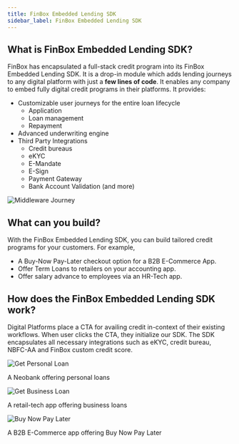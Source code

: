 ```yaml
---
title: FinBox Embedded Lending SDK
sidebar_label: FinBox Embedded Lending SDK
---
```


## What is FinBox Embedded Lending SDK?

FinBox has encapsulated a full-stack credit program into its FinBox Embedded Lending SDK. 
It is a drop-in module which adds lending journeys to any digital platform with just a **few lines of code**.
It enables any company to embed fully digital credit programs
in their platforms.  It provides:

- Customizable user journeys for the entire loan lifecycle 
    - Application 
    - Loan management
    - Repayment
- Advanced underwriting engine
- Third Party Integrations 
    - Credit bureaus
    - eKYC
    - E-Mandate
    - E-Sign
    - Payment Gateway
    - Bank Account Validation (and more)

<img src="/src/public/middleware-journey-2.jpg" alt="Middleware Journey" />


## What can you build?

With the FinBox Embedded Lending SDK, you can build tailored credit programs for your customers. For example, 
- A Buy-Now Pay-Later checkout option for a B2B E-Commerce App.
- Offer Term Loans to retailers on your accounting app.
- Offer salary advance to employees via an HR-Tech app.


## How does the FinBox Embedded Lending SDK work?

Digital Platforms place a CTA for availing credit in-context of their existing workflows. When user clicks the CTA, they initialize our SDK. The SDK encapsulates all necessary integrations such as eKYC, credit bureau, NBFC-AA and FinBox custom credit score.




<div class="row">
<div class="col">
<img src="/src/public/anchor_x_neobank.png" alt="Get Personal Loan" />
<p>A Neobank offering personal loans</p>
</div>     
<div class="col">
<img src="/src/public/get_business_loan_screen.png" alt="Get Business Loan" />
<p>A retail-tech app offering business loans</p>
</div>
<div class="col">
<img src="/src/public/checkout.png" alt="Buy Now Pay Later" />
<p>A B2B E-Commerce app offering Buy Now Pay Later</p>
</div>
</div>